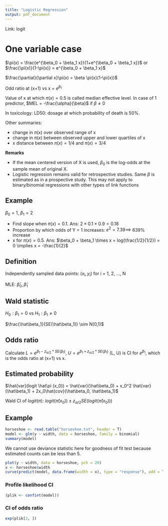 ```yaml
---
title: "Logistic Regression"
output: pdf_document
---
```


Link: logit

# One variable case

$\pi(x) = \frac{e^{\beta_0 + \beta_1 x}}{1+e^{\beta_0 + \beta_1 x}}$ or $\frac{\pi(x)}{1-\pi(x)} = e^{\beta_0 + \beta_1 x}$

$\frac{\partial}{\partial x}\pi(x) = \beta \pi(x)(1-\pi(x))$

Odd ratio at (x+1) vs x = $e^{\beta_1}$

Value of x at which $\pi(x) = 0.5$ is called median effective level. In case of 1 predictor, $MEL = -\frac{\alpha}{\beta}$ if $\beta \neq 0$

In toxicology: LD50: dosage at which probability of death is 50%.

Other summaries:

- change in $\pi(x)$ over observed range of x
- change in $\pi(x)$ between observed upper and lower quartiles of x
- x distance between $\pi(x) = 1/4$ and $\pi(x) = 3/4$

**Remarks**

- If the mean centered version of X is used, $\beta_0$ is the log-odds at the sample mean of original X.
- Logistic regression remains valid for retrospective studies. Same $\beta$ is estimated as in a prospective study. This may not apply to binary/binomial regressions with other types of link functions

## Example

$\beta_0 = 1$, $\beta_1 = 2$

- Find slope when $\pi(x) = 0.1$. Ans: $2 \times 0.1 \times 0.9 = 0.18$
- Proportion by which odds of Y = 1 increases: $e^2 = 7.39 \implies$ 639% increase
- x for $\pi(x) = 0.5$. Ans: $\beta_0 + \beta_1 \times x = log(\frac{1/2}{1/2}) = 0 \implies x = -\frac{1}{2}$

## Definition

Independently sampled data points: $(x_i, y_i)$ for i = 1, 2, ..., N

MLE: $\hat\beta_0, \hat\beta_1$

## Wald statistic

$H_0: \beta_1 = 0$ vs $H_1: \beta_1 \neq 0$

$\frac{\hat\beta_1}{SE(\hat\beta_1)} \sim N(0,1)$

## Odds ratio

Calculate $L = e^{\beta_1-z_{\alpha/2}*SE(\beta_1)}$, $U = e^{\beta_1+z_{\alpha/2}*SE(\beta_1)}$ (L, U) is CI for $e^{\beta_1}$, which is the odds ratio at (x+1) vs x.

## Estimated probability

$\hat{var}(logit \hat\pi (x_0)) = \hat{var}(\hat\beta_0) + x_0^2 \hat{var}(\hat\beta_1) + 2x_0\hat{cov}(\hat\beta_0, \hat\beta_1)$

Wald CI of $logit(\pi)$: $logit(\hat\pi(x_0)) \pm z_{\alpha/2}SE(logit(\hat\pi(x_0)))$

## Example

```r
horseshoe <- read.table("horseshoe.txt", header = T)
model <- glm(y ~ width, data = horseshoe, family = binomial)
summary(model)
```

We cannot use deviance statistic here for goodness of fit test because estimated counts can be less than 5.

```r
plot(y ~ width, data = horseshoe, pch = 20)
x <- horseshoe$width
curve(predict(model, data.frame(width = x), type = "response"), add = TRUE)
```

### Profile likelihood CI

```r
(plik <- confint(model))
```

### CI of odds ratio

```r
exp(plik[2, ])
```